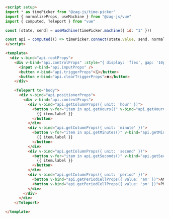 ```html
<script setup>
import * as timePicker from "@zag-js/time-picker"
import { normalizeProps, useMachine } from "@zag-js/vue"
import { computed, Teleport } from "vue"

const [state, send] = useMachine(timePicker.machine({ id: "1" }))

const api = computed(() => timePicker.connect(state.value, send, normalizeProps))
</script>

<template>
  <div v-bind="api.rootProps">
    <div v-bind="api.controlProps" :style="{ display: 'flex', gap: '10px' }">
      <input v-bind="api.inputProps" />
      <button v-bind="api.triggerProps">🗓</button>
      <button v-bind="api.clearTriggerProps">❌</button>
    </div>

    <Teleport to="body">
      <div v-bind="api.positionerProps">
        <div v-bind="api.contentProps">
          <div v-bind="api.getColumnProps({ unit: 'hour' })">
            <button v-for="item in api.getHours()" v-bind="api.getHourCellProps({ value: item.value })">
              {{ item.label }}
            </button>
          </div>
          <div v-bind="api.getColumnProps({ unit: 'minute' })">
            <button v-for="item in api.getMinutes()" v-bind="api.getMinuteCellProps({ value: item.value })">
              {{ item.label }}
            </button>
          </div>
          <div v-bind="api.getColumnProps({ unit: 'second' })">
            <button v-for="item in api.getSeconds()" v-bind="api.getSecondCellProps({ value: item.value })">
              {{ item.label }}
            </button>
          </div>
          <div v-bind="api.getColumnProps({ unit: 'period' })">
            <button v-bind="api.getPeriodCellProps({ value: 'am' })">AM</button>
            <button v-bind="api.getPeriodCellProps({ value: 'pm' })">PM</button>
          </div>
        </div>
      </div>
    </Teleport>

</template>
```
